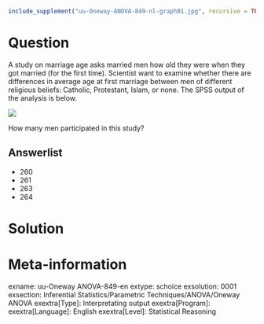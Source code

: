 ```r
include_supplement("uu-Oneway-ANOVA-849-nl-graph01.jpg", recursive = TRUE)
```
Question
========
A study on marriage age asks married men how old they were when they got married (for the first time). Scientist want to examine whether there are differences in average age at first marriage between men of different religious beliefs: Catholic, Protestant, Islam, or none. The SPSS output of the analysis is below.

![](uu-Oneway-ANOVA-849-nl-graph01.jpg)

How many men participated in this study?

Answerlist
----------
* 260
* 261
* 263
* 264


Solution
========

Meta-information
================
exname: uu-Oneway ANOVA-849-en
extype: schoice
exsolution: 0001
exsection: Inferential Statistics/Parametric Techniques/ANOVA/Oneway ANOVA
exextra[Type]: Interpretating output
exextra[Program]: 
exextra[Language]: English
exextra[Level]: Statistical Reasoning
